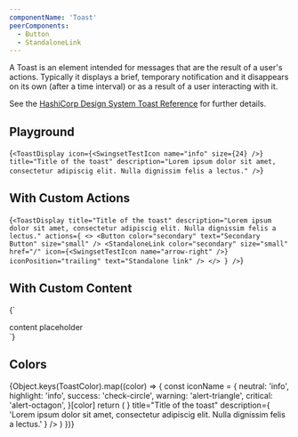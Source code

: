 ```yaml
---
componentName: 'Toast'
peerComponents:
  - Button
  - StandaloneLink
---
```


A Toast is an element intended for messages that are the result of a user's actions. Typically it displays a brief, temporary notification and it disappears on its own (after a time interval) or as a result of a user interacting with it.

See the [HashiCorp Design System Toast Reference](https://design-system-components-hashicorp.vercel.app/components/toast) for further details.

## Playground

<LiveComponent>{`
<ToastDisplay
  icon={<SwingsetTestIcon name="info" size={24} />}
  title="Title of the toast"
  description="Lorem ipsum dolor sit amet, consectetur adipiscig elit. Nulla dignissim felis a lectus."
/>
`}</LiveComponent>

## With Custom Actions

<LiveComponent>{`
<ToastDisplay
  title="Title of the toast"
  description="Lorem ipsum dolor sit amet, consectetur adipiscig elit. Nulla dignissim felis a lectus."
  actions={
    <>
      <Button color="secondary" text="Secondary Button" size="small" />
      <StandaloneLink
        color="secondary"
        size="small"
        href="/"
        icon={<SwingsetTestIcon name="arrow-right" />}
        iconPosition="trailing"
        text="Standalone link"
      />
    </>
  }
/>
`}</LiveComponent>

## With Custom Content

<LiveComponent>{`
<ToastDisplay>
  <div
    style={{
      border: '1px solid magenta',
      color: 'magenta',
      display: 'grid',
      placeItems: 'center',
      minHeight: '4rem ',
    }}
  >
    content placeholder
  </div>
</ToastDisplay>
`}</LiveComponent>

## Colors

<div
  style={{
    display: 'grid',
    gridTemplateColumns: 'repeat(auto-fit, minmax(min(100%, 270px), 1fr))',
    gap: '16px',
  }}
>
  {Object.keys(ToastColor).map((color) => {
    const iconName = {
      neutral: 'info',
      highlight: 'info',
      success: 'check-circle',
      warning: 'alert-triangle',
      critical: 'alert-octagon',
    }[color]
    return (
      <Toast
        key={color}
        color={color}
        icon={<SwingsetTestIcon name={iconName} size={24} />}
        title="Title of the toast"
        description={
          'Lorem ipsum dolor sit amet, consectetur adipiscig elit. Nulla dignissim felis a lectus.'
        }
      />
    )
  })}
</div>
